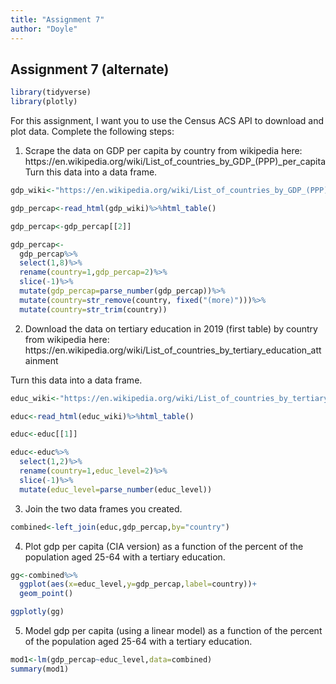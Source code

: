 ```yaml
---
title: "Assignment 7"
author: "Doyle"
---
```


Assignment 7 (alternate)
---
```r
library(tidyverse)
library(plotly)
```
For this assignment, I want you to use the Census ACS API to download and plot data. Complete the following steps:

1. Scrape the data on GDP per capita by country from wikipedia here: https://en.wikipedia.org/wiki/List_of_countries_by_GDP_(PPP)_per_capita
Turn this data into a data frame. 

```r

gdp_wiki<-"https://en.wikipedia.org/wiki/List_of_countries_by_GDP_(PPP)_per_capita"

gdp_percap<-read_html(gdp_wiki)%>%html_table()

gdp_percap<-gdp_percap[[2]]

gdp_percap<-
  gdp_percap%>%
  select(1,8)%>%
  rename(country=1,gdp_percap=2)%>%
  slice(-1)%>%
  mutate(gdp_percap=parse_number(gdp_percap))%>%
  mutate(country=str_remove(country, fixed("(more)")))%>%
  mutate(country=str_trim(country))


```


2. Download the data on tertiary education in 2019 (first table) by country from wikipedia here:
https://en.wikipedia.org/wiki/List_of_countries_by_tertiary_education_attainment

Turn this data into a data frame.
```r

educ_wiki<-"https://en.wikipedia.org/wiki/List_of_countries_by_tertiary_education_attainment"

educ<-read_html(educ_wiki)%>%html_table()

educ<-educ[[1]]

educ<-educ%>%
  select(1,2)%>%
  rename(country=1,educ_level=2)%>%
  slice(-1)%>%
  mutate(educ_level=parse_number(educ_level))

```


3. Join the two data frames you created.

```r
combined<-left_join(educ,gdp_percap,by="country")
```


4. Plot gdp per capita (CIA version) as a function of the percent of the population aged 25-64 with a tertiary education. 

```r
gg<-combined%>%
  ggplot(aes(x=educ_level,y=gdp_percap,label=country))+
  geom_point()

ggplotly(gg)
```



5. Model gdp per capita (using a linear model) as a function of the percent of the population aged 25-64 with a tertiary education. 

```r
mod1<-lm(gdp_percap~educ_level,data=combined)
summary(mod1)
```

